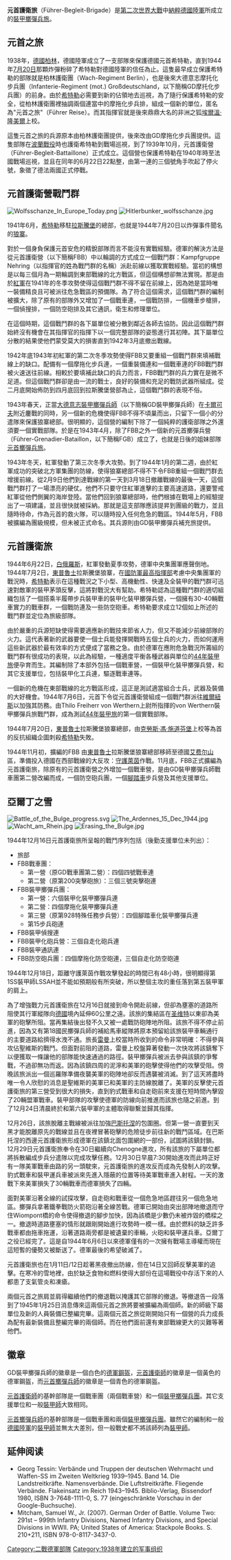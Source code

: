 {{Unreferenced|time=2017-09-15T06:02:53+00:00}}
{{Infobox military unit
| unit_name = Führer Escort Brigade<br/>元首護衛旅
| native_name = ''Führerbegleitbrigade''
| image =[[Image:Standarte_FFB.svg|150px]]
| alt =
| caption =
| dates =1939年 - 1945年4月30日
| country ={{flag|Nazi Germany}}
| countries =
| allegiance =
| branch =
| type =
| role =
| size =
| command_structure =
| patron =
| motto =
| colors =
| colors_label =
| march =
| anniversaries =
| equipment =
| battles =
| disbanded = 1945
<!-- Commanders -->
| commander1 =
| commander1_label =
| commander2 =
| commander2_label =
| commander3 =
| commander3_label =
| commander4 =
| commander4_label =
| commander5 =
| commander5_label =
| commander6 =
| commander6_label =
| commander7 =
| commander7_label =
| commander8 =
| commander8_label =
| commander9 =
| commander9_label =
| notable_commanders =[[埃爾溫·隆美爾|埃爾溫·隆美爾]]<br/>[[奧托·恩斯特·雷莫|奧托·恩斯特·雷莫]]
<!-- Insignia -->
| identification_symbol =
| identification_symbol_label =
| identification_symbol_2 =
| identification_symbol_2_label =
| identification_symbol_3 =
| identification_symbol_3_label =
| identification_symbol_4 =
| identification_symbol_4_label =
| identification_symbol_5 =
| identification_symbol_5_label =
}}

'''元首護衛旅'''（Führer-Begleit-Brigade）是[[第二次世界大戰|第二次世界大戰]]中[[納粹德國陸軍|納粹德國陸軍]]所成立的[[裝甲擲彈兵旅|裝甲擲彈兵旅]]。

== 元首之旅 ==
1938年，[[德國|德國]][[柏林|柏林]]，德國陸軍成立了一支部隊來保護德國元首希特勒，直到1944年[[7月20日密谋案|7月20日]]那顆炸彈粉碎了希特勒對德國陸軍的信任為止。這隻最早成立保護希特勒的部隊就是柏林護衛團（Wach-Regiment Berlin），也是後來大德意志摩托化步兵團（Infanterie-Regiment (mot.) Großdeutschland，以下簡稱GD摩托化步兵團）的前身。由於[[希特勒|希特勒]]必需要到新的佔領地去巡視，為了隨行保護希特勒的安全，從柏林護衛團裡抽調兩個連當中的摩拖化步兵排，組成一個新的單位，匿名為"元首之旅"（Führer Reise）。而其指揮官就是後來鼎鼎大名的非洲之狐[[埃爾溫·隆美爾|埃爾溫·隆美爾]]上校。

這隻元首之旅的兵源原本由柏林護衛團提供，後來改由GD摩拖化步兵團提供。這隻部隊在[[波蘭戰役|波蘭戰役]]時也護衛希特勒到戰場巡視，到了1939年10月，元首護衛營（Führer-Begleit-Battaillone）正式成立。這個營也保護希特勒在1940年時至法國戰場巡視，並且在同年的6月22日22點整，由第一連的三個號角手吹起了停火號，象徵了德法兩國正式停戰。

== 元首護衛營戰鬥群 ==
[[File:Wolfsschanze_In_Europe_Today.png|thumb]]
[[File:Hitlerbunker_wolfsschanze.jpg|thumb]]

1941年6月，[[希特勒|希特勒]]移駐[[拉斯騰堡|拉斯騰堡]]的總部，也就是1944年7月20日以炸彈事件聞名的[[狼穴|狼寨]]。

對於一個身負保護元首安危的精銳部隊而言不能沒有實戰經驗。德軍的解決方法是從元首護衛營（以下簡稱FBB）中以輪調的方式成立一個戰鬥群：Kampfgruppe Nehring（以指揮官的姓為戰鬥群的名稱）派赴前線以獲取實戰經驗。當初的構想是以每三個月為一期輪調到東部戰線的北方戰區，但這個構想卻無法實現。那是由於[[苏联红军|紅軍]]在1941年的冬季攻勢使得這個戰鬥群不得不留在前線上，因為她是當時唯一裝備精良且可被派往危急戰區的預備隊。為了符合這個需求，這個戰鬥群的編制被擴大，除了原有的部隊外又增加了一個戰車連，一個戰防排，一個機車步槍排，一個偵搜排，一個防空砲排及其它通訊，衛生和修理單位。

在這個時期，這個戰鬥群的各下屬單位被分散到鄰近各師去協防。因此這個戰鬥群始終沒有機會在其指揮官的指揮下以一個完整部隊的姿態進行其初陣。其下屬單位分散的結果使他們蒙受莫大的損害直到1942年3月底撤出戰線。

1942年底1943年初紅軍的第二次冬季攻勢使得FBB又要重組一個戰鬥群來填補戰線上的缺口。配備有一個摩拖化步兵連，一個重裝備連和一個戰車連的FBB戰鬥群被火速送往前線。相較於要填補此缺口的兵力而言，FBB戰鬥群的兵力實在是微不足道。但這個戰鬥群卻是由一流的戰士，良好的裝備和充足的戰防武器所組成。從二月底開始佈防到四月底回到拉斯騰堡營部為止，這個戰鬥群的表現不俗。

1943年春天，正當[[大德意志裝甲擲彈兵師|大德意志裝甲擲彈兵師]]（以下簡稱GD裝甲擲彈兵師）在[[卡爾可夫|卡爾可夫]]附近鏖戰的同時，另一個新的危機使得FBB不得不頃巢而出，只留下一個小的分遣隊來保護狼寨總部。很明顯的，這個營的編制下除了一個純粹的護衛部隊之外還須要一個實戰部隊。於是在1943年4月，除了FBB之外一個新的元首擲彈兵營（Führer-Grenadier-Bataillon，以下簡稱FGB）成立了，也就是日後的姐妹部隊[[元首擲彈兵旅|元首擲彈兵旅]]。

1943年冬天，紅軍發動了第三次冬季大攻勢。到了1944年1月的第二週，由於紅軍成功的突破北方軍集團的防線，使得狼寨總部不得不下令FBB重組一個戰鬥群去增援前線。從2月9日他們到達戰線的第一天到3月18日撤離戰線的最後一天，這個戰鬥群打了一場漂亮的硬仗。他們不只要守住紅軍進擊的主要高速道路，還要警戒紅軍從他們側翼的海岸登陸。當他們回到狼寨總部時，他們根據在戰場上的經驗提出了一項建議，並且很快就被採納。那就是這支部隊應該提昇到團級的戰力，並且隨時待命，作為元首的救火隊，可以隨時投入任何危急的戰區。1944年5月，FBB被擴編為團級規模，但未被正式命名。其兵源則由GD裝甲擲彈兵補充旅提供。

== 元首護衛旅 ==

1944年6月22日，[[白俄羅斯|白俄羅斯]]，紅軍發動夏季攻勢，德軍中央集團軍應聲倒地。1944年7月2日，[[東普魯士|東普魯士]]拉斯騰堡狼寨，在[[國防軍最高指揮部|國防軍最高指揮部]]考慮中央集團軍的戰況時，[[希特勒|希特勒]]表示在這種戰況之下小型、高機動性、快速及全裝甲的戰鬥群可迅速對敵軍的裝甲茅頭反擊，這將對戰況大有幫助。希特勒認為這種戰鬥群的適切組織包括了一個搭乘半履帶步兵裝甲車的裝甲化裝甲擲彈兵營，一個擁有30-40輛戰車實力的戰車群，一個戰防連及一些防空砲車。希特勒要求成立12個如上所述的戰鬥群並定位為旅級部隊。

由於嚴重的兵源短缺使得需要適應新的戰技來節省人力，但又不能減少前線部隊的火力。這代表著新的武器要使一個士兵能發揮開戰時五個士兵的火力，而如何運用這些新武器於最有效率的方式便成了當務之急。由於德軍在應附危急戰況所籌組的戰鬥群有很成功的表現，以此為經驗，一種適度平衡各種武器與單位的[[44年裝甲旅|44年裝甲旅]]便孕育而生。其編制除了本部外包括一個戰車營，一個裝甲化裝甲擲彈兵營，和其它支援單位，包括裝甲化工兵連，驅逐戰車連等。

一個新的危機在東部戰線的北方戰區形成，這正是測試適當組合士兵，武器及裝備的大好機會。1944年7月6日，元首下令從元首護衛營組成一個戰鬥群派往[[維爾紐斯|維爾紐斯]]以加強其防務。由Thilo Freiherr von Werthern上尉所指揮的von Werthern裝甲擲彈兵旅戰鬥群，成為測試[[44年裝甲旅|44年裝甲旅]]的第一個實戰部隊。

1944年7月20日，[[東普魯士|東普魯士]]拉斯騰堡狼寨總部，由[[克勞斯·馮·施道芬堡|克勞斯·馮·施道芬堡]]上校等為首的反抗組織企圖刺殺[[希特勒|希特勒]]失敗。

1944年11月初，擴編的FBB 由[[東普魯士|東普魯士]]拉斯騰堡狼寨總部移師至德國[[艾费尔山|艾费尔山]]區，準備投入德國在西部戰線的大反攻：[[守望莱茵|守護萊茵]]作戰。11月底，FBB正式擴編為元首護衛旅，除原有的元首護衛營之外增加一個戰車營，是由GD裝甲擲彈兵師戰車團第二營改編而成，一個防空砲兵團，一個[[腳踏車|腳踏車]]步兵營及其他支援單位。

== 亞爾丁之雪 ==
[[File:Battle_of_the_Bulge_progress.svg|thumb]]
[[File:The_Ardennes_15_Dec_1944.jpg|thumb]]
[[File:Wacht_am_Rhein.jpg|thumb]]
[[File:Erasing_the_Bulge.jpg|thumb]]

1944年12月16日元首護衛旅所呈報的戰鬥序列包括（後勤支援單位未列出）：

*旅部 
*FBB戰車團：
**第一營（原GD戰車團第二營）：四個四號戰車連
**第二營（原第200突擊砲旅）：三個三號突擊砲連
*FBB裝甲擲彈兵團：
**第一營：六個裝甲化裝甲擲彈兵連
**第二營：四個摩拖化裝甲擲彈兵連
**第三營（原第928特殊任務步兵營）：四個腳踏車化裝甲擲彈兵連
**第15步兵砲連
*FBB裝甲偵搜連
*FBB裝甲化砲兵營：三個自走化砲兵連
*FBB裝甲通訊連
*FBB防空砲兵團：四個摩拖化防空砲連，三個自走化防空砲連

1944年12月18日，距離守護萊茵作戰攻擊發起的時間已有48小時，很明顯得第1SS裝甲師LSSAH並不能如預期般有所突破，所以整個主攻的重任落到第五裝甲軍的肩上。

為了增強戰力元首護衛旅在12月16日就接到命令開赴前線，但卻為壅塞的道路所阻使其行軍縱隊向[[德國|德國]]境內延伸60公里之遠。該旅的集結區在[[圣维特|圣维特]]以東卻為美軍的砲擊所阻。當再集結後出發不久又被一處戰防砲陣地所阻。該旅不得不停止前進，因為又有第18國民擲彈兵師的補給馬車縱隊將原本預留給該旅裝甲車輛通行的主要道路給擠得水洩不通。旅長[[奥托·恩斯特·雷莫|雷曼]]上校當時所收到的命令非常明確：不得參與攻佔聖維斯的戰鬥。但面對前阻的道路，雷曼上校盤算著發動一次快攻將該鎮奪下以便獲取一條讓他的部隊能快速通過的路徑。裝甲擲彈兵被派去參與該鎮的爭奪戰，不過卻無功而返。因為該鎮四周的泥濘和美軍的砲擊使得他們的攻擊受阻。傍晚該旅派出一個巡羅隊準備夜襲美軍的砲陣地卻反而遇襲被消滅。到了這天將盡時唯一令人欣慰的消息是聖維斯的美軍已和美軍的主防線脫離了。美軍的反擊使元首護衛旅的第三營受到很大的損失，直到豹式戰車和自走砲前來支援在短時間內擊毀了20輛盟軍戰車。裝甲部隊的攻擊使德軍的防線向前推進而該旅也隨之前進。到了12月24日清晨終於和第六裝甲軍的主體取得聯繫並歸其指揮。

12月26日，該旅脫離主戰線被派往加強[[巴斯托涅|巴斯托涅]]的包圍圈。但第一營一直要到天黑才能脫離原先的戰線並且在夜裡冒著砲擊的危險徒步前往新的戰鬥區域。在巴斯托涅的西邊元首護衛旅形成德軍在該鎮北面包圍網的一部份，試圖將該鎮封鎖。12月29日元首護衛旅奉令在30日繼續向Chenogne進攻，所有該旅的下屬單位都將拆散編成步兵分遣隊以完成攻擊任務。12月30日早晨7:30開始進攻而此時正好有一隊美軍戰車由路的另一頭駛來，元首護衛旅的進攻反而成為先發制人的攻擊。豹式戰車和裝甲運兵車被派來先進入隱蔽的位置等待美軍戰車進入射程。一天的激戰下來美軍損失了30輛戰車而德軍損失了四輛。

面對美軍沿著全線的試探攻擊，自走砲和戰車從一個危急地區趕往另一個危急地區。擲彈兵拿著鐵拳戰防火箭砲沿著全線苦戰。德軍已開始由突出部陣地撤退而守住Wiompont橋的命令使得撤退的腳步加快，因為該橋是少數仍未被炸毀的橋樑之一。撤退時道路壅塞的情形就跟剛開始進行攻勢時一模一樣。由於燃料的缺乏許多戰車都由拖車拖運，沿著道路兩旁都是被遺棄的車輛，火砲和裝甲運兵車。亞爾丁之役已經完了。這是自1944年6月6日以來德軍僅有的一次擁有戰場主導權而現在這短暫的優勢又被斷送了。德軍最後的希望破滅了。

元首護衛旅也在1月11日/12日趁著黑夜撤出防線，但在14日又回師反擊美軍的追擊。在寒冷的雪地裡，由於缺乏食物和燃料使得大部份在這場戰役中存活下來的人都患了支氣管炎和凍瘡。

兩個元首之旅肩並肩得繼續他們的撤退戰以掩護其它部隊的撤退。等撤退告一段落到了1945年1月25日消息傳來這兩個元首之旅將要被擴編為兩個師。新的師級下屬單位及新的人員裝備已整編完畢。這兩個元首之旅從剛開始只有一個營的兵力成長為配有最新裝備且整編完畢的兩個師。而在他們面前還有東部戰線更大的災難等著他們。

== 徽章 ==

GD裝甲擲彈兵師的徽章是一個白色的[[德軍鋼盔|德軍鋼盔]]，[[元首護衛師|元首護衛師]]的徽章是一個黃色的德軍鋼盔，而[[元首擲彈兵師|元首擲彈兵師]]的徽章是一個青色的德軍鋼盔。

[[元首護衛師|元首護衛師]]的基幹部隊是一個戰車團（兩個戰車營）和一個[[裝甲擲彈兵團|裝甲擲彈兵團]]。其它支援單位和一般[[裝甲師|裝甲師]]大致相同。

[[元首擲彈兵師|元首擲彈兵師]]的基幹部隊是一個戰車團和兩個[[裝甲擲彈兵團|裝甲擲彈兵團]]。雖然它的編制和一般[[德國|德國]][[陸軍|陸軍]]的[[裝甲師|裝甲師]]並無太大差別，但一般戰史都不將該師列為[[裝甲師|裝甲師]]。

== 延伸阅读 ==
*Georg Tessin: Verbände und Truppen der deutschen Wehrmacht und Waffen-SS im Zweiten Weltkrieg 1939–1945. Band 14. Die Landstreitkräfte. Namensverbände. Die Luftstreitkräfte. Fliegende Verbände. Flakeinsatz im Reich 1943–1945. Biblio-Verlag, Bissendorf 1980, ISBN 3-7648-1111-0, S. 77 (eingeschränkte Vorschau in der Google-Buchsuche).
*Mitcham, Samuel W., Jr. (2007). German Order of Battle. Volume Two: 291st – 999th Infantry Divisions, Named Infantry Divisions, and Special Divisions in WWII. PA; United States of America: Stackpole Books. S. 210+211, ISBN 978-0-8117-3437-0.

[[Category:二戰德軍部隊|Category:二戰德軍部隊]]
[[Category:1938年建立的军事组织|Category:1938年建立的军事组织]]